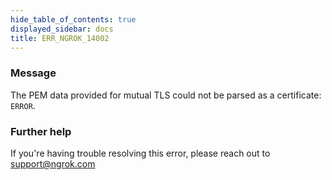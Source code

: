 ```yaml
---
hide_table_of_contents: true
displayed_sidebar: docs
title: ERR_NGROK_14002
---
```


### Message

The PEM data provided for mutual TLS could not be parsed as a certificate: `ERROR`.

<ErrorDetails />

### Further help

If you're having trouble resolving this error, please reach out to [support@ngrok.com](mailto:support@ngrok.com?subject=Help%20with%20ERR_NGROK_14002)
